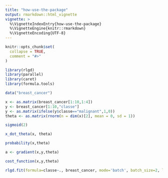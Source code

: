 ```yaml
---
title: "how-use-the-package"
output: rmarkdown::html_vignette
vignette: >
  %\VignetteIndexEntry{how-use-the-package}
  %\VignetteEngine{knitr::rmarkdown}
  %\VignetteEncoding{UTF-8}
---
```


```r
knitr::opts_chunk$set(
  collapse = TRUE,
  comment = "#>"
)
```

```r
library(rlgd)
library(parallel)
library(caret)
library(formula.tools)
```


```r
data("breast_cancer")
```

```r
x <- as.matrix(breast_cancer[1:10,1:4])
y <- breast_cancer[1:10,"classe"]
y <- as.matrix(ifelse(y$classe=="malignant",1,0))
theta <- as.matrix(rnorm(n = dim(x)[2], mean = 0, sd = 1)) 
```


```r
sigmoid(2)
```

```r
x_dot_theta(x, theta)
```

```r
probability(x,theta)
```

```r
a <- gradient(x,y,theta)
```


```r
cost_function(x,y,theta)
```

```r
rlgd.fit(formula=classe~., breast_cancer, mode='batch', batch_size=2, learning_rate = 0.1, max_iter = 100, tol = 1e-4 ,ncores=1, standardize = TRUE)
```
